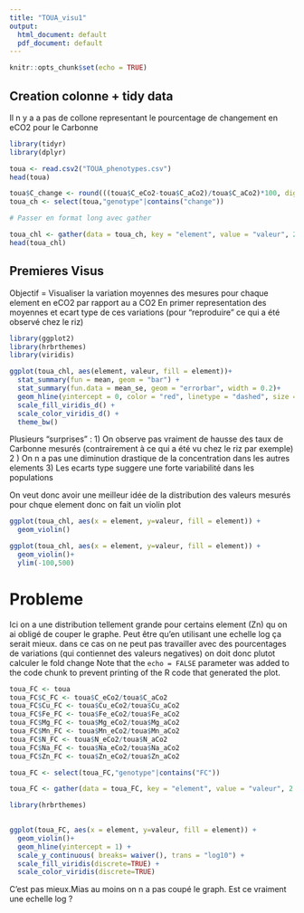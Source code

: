```yaml
---
title: "TOUA_visu1"
output:
  html_document: default
  pdf_document: default
---
```


```r
knitr::opts_chunk$set(echo = TRUE)
```

## Creation colonne + tidy data
Il n y a a pas de collone representant le pourcentage de changement en eCO2 pour le Carbonne

```r
library(tidyr)
library(dplyr)
```
```r
toua <- read.csv2("TOUA_phenotypes.csv")
head(toua)
```

```r
toua$C_change <- round(((toua$C_eCo2-toua$C_aCo2)/toua$C_aCo2)*100, digits = 2)
toua_ch <- select(toua,"genotype"|contains("change"))

# Passer en format long avec gather

toua_chl <- gather(data = toua_ch, key = "element", value = "valeur", 2:8)
head(toua_chl)
```

## Premieres Visus
Objectif = Visualiser la variation moyennes des mesures pour chaque element en eCO2 par rapport au a CO2
En primer representation des moyennes et ecart type de ces variations (pour "reproduire" ce qui a été observé chez le riz)

```r
library(ggplot2)
library(hrbrthemes)
library(viridis)
```

```r
ggplot(toua_chl, aes(element, valeur, fill = element))+
  stat_summary(fun = mean, geom = "bar") +
  stat_summary(fun.data = mean_se, geom = "errorbar", width = 0.2)+
  geom_hline(yintercept = 0, color = "red", linetype = "dashed", size = 1) +
  scale_fill_viridis_d() +
  scale_color_viridis_d() +
  theme_bw()
```
Plusieurs "surprises" : 1) On observe pas vraiment de hausse des taux de Carbonne mesurés (contrairement à ce qui a été vu chez le riz par exemple)
                        2 ) On n a pas une diminution drastique de la concentration dans les autres elements
                        3) Les ecarts type suggere une forte variabilité dans les populations
                        
On veut donc avoir une meilleur idée de la distribution des valeurs mesurés pour chque element donc on fait un violin plot

```r
ggplot(toua_chl, aes(x = element, y=valeur, fill = element)) +
  geom_violin()
```


```r
ggplot(toua_chl, aes(x = element, y=valeur, fill = element)) +
  geom_violin()+
  ylim(-100,500)
```
# Probleme
Ici on a une distribution tellement grande pour certains element (Zn) qu on ai obligé de couper le graphe. Peut être qu'en utilisant une echelle log ça serait mieux. dans ce cas on ne peut pas travailler avec des pourcentages de variations (qui contiennet des valeurs negatives) on doit donc plutot calculer le fold change 
Note that the `echo = FALSE` parameter was added to the code chunk to prevent printing of the R code that generated the plot.
```r
toua_FC <- toua
toua_FC$C_FC <- toua$C_eCo2/toua$C_aCo2
toua_FC$Cu_FC <- toua$Cu_eCo2/toua$Cu_aCo2
toua_FC$Fe_FC <- toua$Fe_eCo2/toua$Fe_aCo2
toua_FC$Mg_FC <- toua$Mg_eCo2/toua$Mg_aCo2
toua_FC$Mn_FC <- toua$Mn_eCo2/toua$Mn_aCo2
toua_FC$N_FC <- toua$N_eCo2/toua$N_aCo2
toua_FC$Na_FC <- toua$Na_eCo2/toua$Na_aCo2
toua_FC$Zn_FC <- toua$Zn_eCo2/toua$Zn_aCo2

toua_FC <- select(toua_FC,"genotype"|contains("FC"))

toua_FC <- gather(data = toua_FC, key = "element", value = "valeur", 2:9)
```
```r
library(hrbrthemes)
  
```

```r
ggplot(toua_FC, aes(x = element, y=valeur, fill = element)) +
  geom_violin()+
  geom_hline(yintercept = 1) +
  scale_y_continuous( breaks= waiver(), trans = "log10") +
  scale_fill_viridis(discrete=TRUE) +
  scale_color_viridis(discrete=TRUE) 
```

C'est pas mieux.Mias au moins on n a pas coupé le graph. Est ce vraiment une echelle log ? 